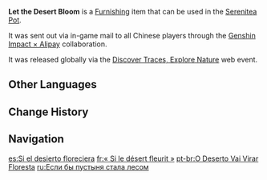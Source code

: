 {{Furnishing Infobox
|id             = 362250
|image          = Item Let the Desert Bloom.png
|category       = Small Furnishing
|subcategory    = Ornament
|quality        = 4
|adeptal_energy = 30
|load           = 85
|reduced_load   = 64
|description    = A large rucksack whose origins are shrouded in mystery. It looks similar to the backpacks used by [[Forest Rangers]], but the materials used indicate its design is focused on resisting damage from sandstorms. The compartments inside are tightly sealed, and in an emergency, this backpack can even be used to store water.<br>Inside one of the backpack's many internal storage spaces is a guide to plants. The person who designed this backpack must have hoped that someone would strap it on, and scatter seeds bearing the potential to bloom out into the deepest reaches of the desert...
|mention        = Forest Rangers
|blueprint      = 
|source1        = [[Discover Traces, Explore Nature]]
|source2        = [[Genshin Impact × Alipay]]
|source3        = {{es|«Al rescate de los amigos perdidos»}} Event<!-- https://twitter.com/genshinimpactes/status/1690181313385390080 -->
|event          = Genshin Impact × Alipay
}}
'''Let the Desert Bloom''' is a [[Furnishing]] item that can be used in the [[Serenitea Pot]].

It was sent out via in-game mail to all Chinese players through the [[Genshin Impact × Alipay]] collaboration.

It was released globally via the [[Discover Traces, Explore Nature]] web event.
<!--
==Furnishing Sets==
{{Craft Usage|type=Furnishing Set}}
-->
==Other Languages==
{{Other Languages
|en      = Let the Desert Bloom
|zhs     = 「若荒漠化为林野」
|zhs_rm  = 
|zht     = 「若荒漠化為林野」
|zht_rm  = 
|zh_tl   = If the Desert Turns into the Forest 
|ja      = 「砂漠が森になれたら」
|ja_rm   = "Sabaku ga Mori ni Naretara"
|ja_tl   = "If the Desert Turned into a Forest"
|ko      = 「황야가 숲이 되기를」
|ko_tl   = "May the Wilderness Become a Forest"
|es      = Si el desierto floreciera
|es_tl   = If the Desert Bloomed
|fr      = «&nbsp;Si le désert fleurit&nbsp;»
|fr_tl   = "If the Desert Blooms"
|ru      = Если бы пустыня стала лесом
|ru_tl   = If the Desert Became a Forest
|th      = "หากทะเลทรายกลายเป็นผืนป่า"
|th_rm   = 
|th_tl   = 
|vi      = Nếu Hoang Mạc Biến Thành Rừng
|vi_tl   = 
|de      = „Wenn die Wüste erblüht“
|de_tl   = "When the Desert Blooms"
|id      = Saat Padang Pasir Menjadi Hutan
|id_tl   = When the Desert Becomes a Forest
|pt      = O Deserto Vai Virar Floresta
|pt_tl   = 
|tr      = Çölde Çiçekler Açsın
|tr_tl   = 
|it      = Che il Fiore del deserto sbocci
|it_tl   = 
}}

==Change History==
{{Change History|3.8}}

==Navigation==
{{Furnishing Navbox|interior}}

[[es:Si el desierto floreciera]]
[[fr:« Si le désert fleurit »]]
[[pt-br:O Deserto Vai Virar Floresta]]
[[ru:Если бы пустыня стала лесом]]